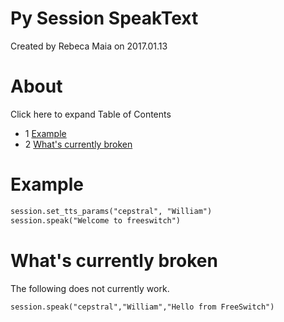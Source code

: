 
# Py Session SpeakText 

 Created by  Rebeca Maia on 2017.01.13

# About

Click here to expand Table of Contents

* 1 [Example](#example)
* 2 [What's currently broken](#whats-currently-broken)

# Example

```xml
session.set_tts_params("cepstral", "William")
session.speak("Welcome to freeswitch")
```

  
# What's currently broken

The following does not currently work.

```xml
session.speak("cepstral","William","Hello from FreeSwitch")
```


